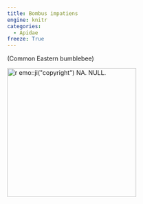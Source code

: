 ```yaml
---
title: Bombus impatiens
engine: knitr
categories:
  - Apidae
freeze: True
---
```

(Common Eastern bumblebee)

[![`r emo::ji("copyright")` NA. NULL.](/files/no_bee.png){height=300}](NA)
